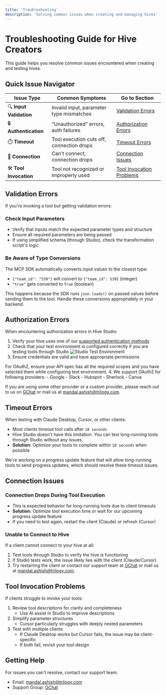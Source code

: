 ```yaml
---
title: 'Troubleshooting'
description: 'Solving common issues when creating and managing hives'
---
```


# Troubleshooting Guide for Hive Creators

This guide helps you resolve common issues encountered when creating and testing hives.

## Quick Issue Navigator

| Issue Type | Common Symptoms | Go to Section |
|------------|-----------------|--------------|
| 🔍 **Input Validation** | Invalid input, parameter type mismatches | [Validation Errors](#validation-errors) |
| 🔒 **Authentication** | "Unauthorized" errors, auth failures | [Authorization Errors](#authorization-errors) |
| ⏱️ **Timeout** | Tool execution cuts off, connection drops | [Timeout Errors](#timeout-errors) |
| 🔌 **Connection** | Can't connect, connection drops | [Connection Issues](#connection-issues) |
| 🛠️ **Tool Invocation** | Tool not recognized or improperly used | [Tool Invocation Problems](#tool-invocation-problems) |

## Validation Errors

If you're invoking a tool but getting validation errors:

### Check Input Parameters
- Verify that inputs match the expected parameter types and structure
- Ensure all required parameters are being passed
- If using simplified schema (through Studio), check the transformation script's logic

### Be Aware of Type Conversions
The MCP SDK automatically converts input values to the closest type:
- `{"team_id": "539"}` will convert to `{"team_id": 539}` (integer)
- `"true"` gets converted to `True` (boolean)

This happens because the SDK runs `json.loads()` on passed values before sending them to the tool. Handle these conversions appropriately in your backend.

## Authorization Errors

When encountering authorization errors in Hive Studio:

1. Verify your hive uses one of our [supported authentication methods](/products/mcp-hive/creators/best-practices#authentication)
2. Check that your test environment is configured correctly if you are testing tools through Studio
![Studio Test Environment](/images/hive-studio-test-environment-setup.png)
3. Ensure credentials are valid and have appropriate permissions
<Note>
For OAuth2, ensure your API spec has all the required scopes and you have selected them while configuring test environment.
</Note>
4. We support OAuth2 for following providers:
- Google
- Slack
- Hubspot
- Sherlock
- Canva

If you are using some other provider or a custom provider, please reach out to us on [GChat](https://chat.google.com/room/AAAA-1lU1zM?cls=7) or mail us at [mandal.ashish@trilogy.com](mailto:mandal.ashish@trilogy.com).

## Timeout Errors

When testing with Claude Desktop, Cursor, or other clients:

- Most clients timeout tool calls after `10 seconds`
- Hive Studio doesn't have this limitation. You can test long-running tools through Studio without any issues.
- **Solution:** Optimize your tools to complete within `10 seconds` when possible

<Note>
We're working on a progress update feature that will allow long-running tools to send progress updates, which should resolve these timeout issues.
</Note>

## Connection Issues

### Connection Drops During Tool Execution
- This is expected behavior for long-running tools due to client timeouts
- **Solution:** Optimize tool execution time or wait for our upcoming progress update feature
- If you need to test again, restart the client (Claude) or refresh (Cursor)

### Unable to Connect to Hive
If a client cannot connect to your hive at all:
1. Test tools through Studio to verify the hive is functioning
2. If Studio tests work, the issue likely lies with the client (Claude/Cursor)
3. Try restarting the client or contact our support team at [GChat](https://chat.google.com/room/AAAA-1lU1zM?cls=7) or mail us at [mandal.ashish@trilogy.com](mailto:mandal.ashish@trilogy.com).

## Tool Invocation Problems

If clients struggle to invoke your tools:

1. Review tool descriptions for clarity and completeness
   - Use AI assist in Studio to improve descriptions
2. Simplify parameter structures
   - Cursor particularly struggles with deeply nested parameters
3. Test with multiple clients
   - If Claude Desktop works but Cursor fails, the issue may be client-specific
   - If both fail, revisit your tool design

## Getting Help

For issues you can't resolve, contact our support team:
- Email: [mandal.ashish@trilogy.com](mailto:mandal.ashish@trilogy.com)
- Support Group: [GChat](https://chat.google.com/room/AAAA-1lU1zM?cls=7)